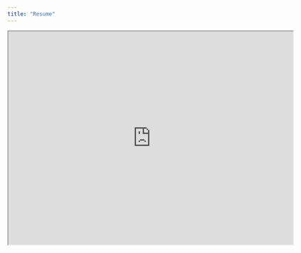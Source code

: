 ```yaml
---
title: "Resume"
---
```


 <iframe src="https://drive.google.com/file/d/1PGdNUFNS_UVWDkZ9bT7qCJ1GeDxFTmwp/preview" width="640" height="480" allow="autoplay"></iframe>
